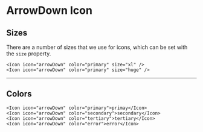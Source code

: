 

# ArrowDown Icon

## Sizes
There are a number of sizes that we use for icons, which can be set with the `size` property.
<Card>
    <Row>
      <Icon icon="arrowDown" color="primary" size="xl" />
      <Icon icon="arrowDown" color="primary" size="huge" />
    </Row>
</Card>

```tsx
<Icon icon="arrowDown" color="primary" size="xl" />
<Icon icon="arrowDown" color="primary" size="huge" />
```

---

## Colors
<Card>
    <Row>
      <Icon icon="arrowDown" color="primary" size="xl" />
      <Icon icon="arrowDown" color="secondary" size="xl" />
      <Icon icon="arrowDown" color="tertiary" size="xl" />
      <Icon icon="arrowDown" color="error" size="xl" />
    </Row>
</Card>

```tsx
<Icon icon="arrowDown" color="primary">primay</Icon>
<Icon icon="arrowDown" color="secondary">secondary</Icon>
<Icon icon="arrowDown" color="tertiary">tertiary</Icon>
<Icon icon="arrowDown" color="error">error</Icon>
```
